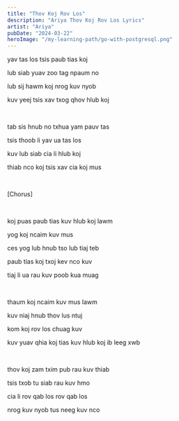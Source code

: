```yaml
---
title: "Thov Koj Rov Los"
description: "Ariya Thov Koj Rov Los Lyrics"
artist: "Ariya"
pubDate: "2024-03-22"
heroImage: "/my-learning-path/go-with-postgresql.png"
---
```


yav tas los tsis paub tias koj

lub siab yuav zoo tag npaum no

lub sij hawm koj nrog kuv nyob

kuv yeej tsis xav txog qhov hlub koj

<br />

tab sis hnub no txhua yam pauv tas

tsis thoob li yav ua tas los

kuv lub siab cia li hlub koj

thiab nco koj tsis xav cia koj mus

<br />

[Chorus]

<br />

koj puas paub tias kuv hlub koj lawm

yog koj ncaim kuv mus

ces yog lub hnub tso lub tiaj teb

paub tias koj txoj kev nco kuv

tiaj li ua rau kuv poob kua muag

<br />

thaum koj ncaim kuv mus lawm

kuv niaj hnub thov lus ntuj

kom koj rov los chuag kuv

kuv yuav qhia koj tias kuv hlub koj ib leeg xwb

<br />

thov koj zam txim pub rau kuv thiab

tsis txob tu siab rau kuv hmo

cia li rov qab los rov qab los

nrog kuv nyob tus neeg kuv nco

